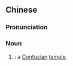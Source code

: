 {{also|学庙}}
==Chinese==
{{zh-forms|s=学庙|[[study]]<br>[[studies]]<br>[[studying]]|[[temple]]}}

===Pronunciation===
{{zh-pron
|m=xuémiào
|cat=n
}}
===Noun===
{{zh-noun}}
# {{lb|zh|religion}} {{synonym of|孔廟|lang=zh|nodot=a}}: a [[Confucian]] [[temple]].